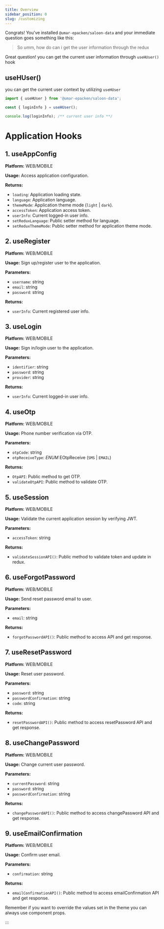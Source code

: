 ```yaml
---
title: Overview
sidebar_position: 0
slug: /customizing
---
```


Congrats! You've installed `@umar-epacken/saloon-data` and your immediate question
goes something like this:

> So umm, how do can i get the user information through the redux

Great question! you can get the current user information through `useHUser()` hook

## useHUser()

you can get the current user context by utilizing `useHUser`

```jsx
import { useHUser } from '@umar-epacken/saloon-data';

const { loginInfo } = useHUser();

console.log(loginInfo); /** current user info **/
```

# Application Hooks

## 1. useAppConfig

**Platform:** WEB/MOBILE

**Usage:** Access application configuration.

**Returns:**
- `loading`: Application loading state.
- `language`: Application language.
- `themeMode`: Application theme mode (`light` | `dark`).
- `accessToken`: Application access token.
- `userInfo`: Current logged-in user info.
- `setReduxLanguage`: Public setter method for language.
- `setReduxThemeMode`: Public setter method for application theme mode.

## 2. useRegister

**Platform:** WEB/MOBILE

**Usage:** Sign up/register user to the application.

**Parameters:**
- `username`: string
- `email`: string
- `password`: string

**Returns:**
- `userInfo`: Current registered user info.

## 3. useLogin

**Platform:** WEB/MOBILE

**Usage:** Sign in/login user to the application.

**Parameters:**
- `identifier`: string
- `password`: string
- `provider`: string

**Returns:**
- `userInfo`: Current logged-in user info.

## 4. useOtp

**Platform:** WEB/MOBILE

**Usage:** Phone number verification via OTP.

**Parameters:**
- `otpCode`: string
- `otpReceiveType`: _ENUM_ EOtpReceive (`SMS` | `EMAIL`)

**Returns:**
- `OtpAPI`: Public method to get OTP.
- `validateOtpAPI`: Public method to validate OTP.

## 5. useSession

**Platform:** WEB/MOBILE

**Usage:** Validate the current application session by verifying JWT.

**Parameters:**
- `accessToken`: string

**Returns:**
- `validateSessionAPI()`: Public method to validate token and update in redux.

## 6. useForgotPassword

**Platform:** WEB/MOBILE

**Usage:** Send reset password email to user.

**Parameters:**
- `email`: string

**Returns:**
- `forgotPasswordAPI()`: Public method to access API and get response.

## 7. useResetPassword

**Platform:** WEB/MOBILE

**Usage:** Reset user password.

**Parameters:**
- `password`: string
- `passwordConfirmation`: string
- `code`: string

**Returns:**
- `resetPasswordAPI()`: Public method to access resetPassword API and get response.

## 8. useChangePassword

**Platform:** WEB/MOBILE

**Usage:** Change current user password.

**Parameters:**
- `currentPassword`: string
- `password`: string
- `passwordConfirmation`: string

**Returns:**
- `changePasswordAPI()`: Public method to access changePassword API and get response.

## 9. useEmailConfirmation

**Platform:** WEB/MOBILE

**Usage:** Confirm user email.

**Parameters:**
- `confirmation`: string

**Returns:**
- `emailConfirmationAPI()`: Public method to access emailConfirmation API and get response.



Remember if you want to override the values set in the theme you can always use component props.

:::
